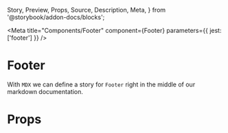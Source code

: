   Story,
  Preview,
  Props,
  Source,
  Description,
  Meta,
} from '@storybook/addon-docs/blocks';

<Meta title="Components/Footer" component={Footer}   parameters={{ jest: ['footer'] }} />

# Footer

With `MDX` we can define a story for `Footer` right in the middle of our
markdown documentation.

<Preview>
  <Story name="default">
    <Footer />
  </Story>
</Preview>

# Props

<Props of={Footer} />
